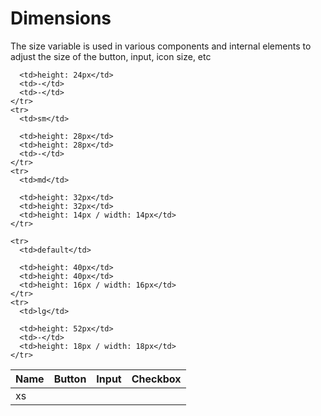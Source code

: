 
<Meta title="Design Tokens/Dimensions" />

# Dimensions

The size variable is used in various components and internal elements to adjust the size of the button, input, icon size, etc


<table className="oui-w-full">
  <thead>
    <tr>
      <th>Name</th>
      <th>Button</th>
      <th>Input</th>
      <th>Checkbox</th>
    </tr>
  </thead>
  <tbody>
  <tr>
      <td>xs</td>
     
      <td>height: 24px</td>
      <td>-</td>
      <td>-</td>
    </tr>
    <tr>
      <td>sm</td>
     
      <td>height: 28px</td>
      <td>height: 28px</td>
      <td>-</td>
    </tr>
    <tr>
      <td>md</td>
     
      <td>height: 32px</td>
      <td>height: 32px</td>
      <td>height: 14px / width: 14px</td>
    </tr>
    
    <tr>
      <td>default</td>
     
      <td>height: 40px</td>
      <td>height: 40px</td>
      <td>height: 16px / width: 16px</td>
    </tr>
    <tr>
      <td>lg</td>
     
      <td>height: 52px</td>
      <td>-</td>
      <td>height: 18px / width: 18px</td>
    </tr>
  </tbody>
</table>
